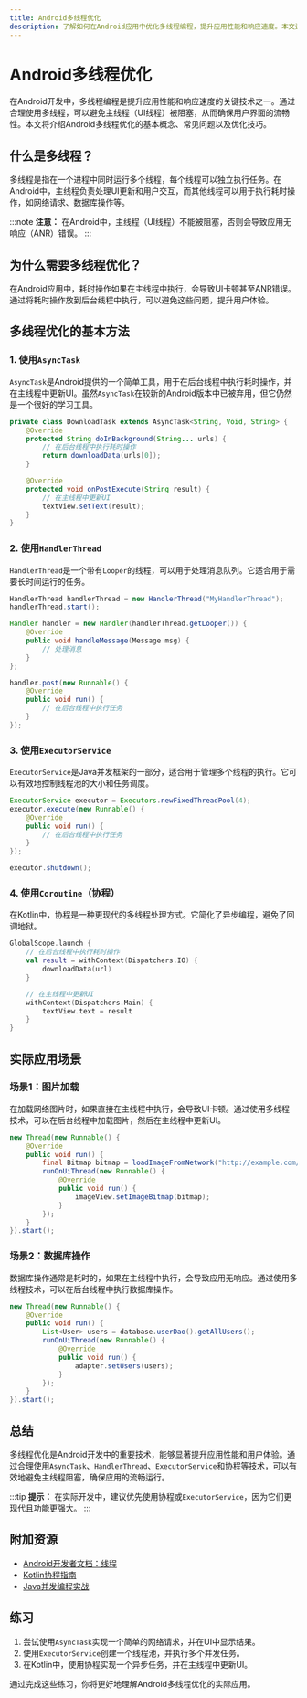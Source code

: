 ```yaml
---
title: Android多线程优化
description: 了解如何在Android应用中优化多线程编程，提升应用性能和响应速度。本文适合初学者，涵盖基本概念、代码示例和实际应用场景。
---
```


# Android多线程优化

在Android开发中，多线程编程是提升应用性能和响应速度的关键技术之一。通过合理使用多线程，可以避免主线程（UI线程）被阻塞，从而确保用户界面的流畅性。本文将介绍Android多线程优化的基本概念、常见问题以及优化技巧。

## 什么是多线程？

多线程是指在一个进程中同时运行多个线程，每个线程可以独立执行任务。在Android中，主线程负责处理UI更新和用户交互，而其他线程可以用于执行耗时操作，如网络请求、数据库操作等。

:::note
**注意：** 在Android中，主线程（UI线程）不能被阻塞，否则会导致应用无响应（ANR）错误。
:::

## 为什么需要多线程优化？

在Android应用中，耗时操作如果在主线程中执行，会导致UI卡顿甚至ANR错误。通过将耗时操作放到后台线程中执行，可以避免这些问题，提升用户体验。

## 多线程优化的基本方法

### 1. 使用`AsyncTask`

`AsyncTask`是Android提供的一个简单工具，用于在后台线程中执行耗时操作，并在主线程中更新UI。虽然`AsyncTask`在较新的Android版本中已被弃用，但它仍然是一个很好的学习工具。

```java
private class DownloadTask extends AsyncTask<String, Void, String> {
    @Override
    protected String doInBackground(String... urls) {
        // 在后台线程中执行耗时操作
        return downloadData(urls[0]);
    }

    @Override
    protected void onPostExecute(String result) {
        // 在主线程中更新UI
        textView.setText(result);
    }
}
```

### 2. 使用`HandlerThread`

`HandlerThread`是一个带有`Looper`的线程，可以用于处理消息队列。它适合用于需要长时间运行的任务。

```java
HandlerThread handlerThread = new HandlerThread("MyHandlerThread");
handlerThread.start();

Handler handler = new Handler(handlerThread.getLooper()) {
    @Override
    public void handleMessage(Message msg) {
        // 处理消息
    }
};

handler.post(new Runnable() {
    @Override
    public void run() {
        // 在后台线程中执行任务
    }
});
```

### 3. 使用`ExecutorService`

`ExecutorService`是Java并发框架的一部分，适合用于管理多个线程的执行。它可以有效地控制线程池的大小和任务调度。

```java
ExecutorService executor = Executors.newFixedThreadPool(4);
executor.execute(new Runnable() {
    @Override
    public void run() {
        // 在后台线程中执行任务
    }
});

executor.shutdown();
```

### 4. 使用`Coroutine`（协程）

在Kotlin中，协程是一种更现代的多线程处理方式。它简化了异步编程，避免了回调地狱。

```kotlin
GlobalScope.launch {
    // 在后台线程中执行耗时操作
    val result = withContext(Dispatchers.IO) {
        downloadData(url)
    }

    // 在主线程中更新UI
    withContext(Dispatchers.Main) {
        textView.text = result
    }
}
```

## 实际应用场景

### 场景1：图片加载

在加载网络图片时，如果直接在主线程中执行，会导致UI卡顿。通过使用多线程技术，可以在后台线程中加载图片，然后在主线程中更新UI。

```java
new Thread(new Runnable() {
    @Override
    public void run() {
        final Bitmap bitmap = loadImageFromNetwork("http://example.com/image.png");
        runOnUiThread(new Runnable() {
            @Override
            public void run() {
                imageView.setImageBitmap(bitmap);
            }
        });
    }
}).start();
```

### 场景2：数据库操作

数据库操作通常是耗时的，如果在主线程中执行，会导致应用无响应。通过使用多线程技术，可以在后台线程中执行数据库操作。

```java
new Thread(new Runnable() {
    @Override
    public void run() {
        List<User> users = database.userDao().getAllUsers();
        runOnUiThread(new Runnable() {
            @Override
            public void run() {
                adapter.setUsers(users);
            }
        });
    }
}).start();
```

## 总结

多线程优化是Android开发中的重要技术，能够显著提升应用性能和用户体验。通过合理使用`AsyncTask`、`HandlerThread`、`ExecutorService`和协程等技术，可以有效地避免主线程阻塞，确保应用的流畅运行。

:::tip
**提示：** 在实际开发中，建议优先使用协程或`ExecutorService`，因为它们更现代且功能更强大。
:::

## 附加资源

- [Android开发者文档：线程](https://developer.android.com/guide/components/processes-and-threads)
- [Kotlin协程指南](https://kotlinlang.org/docs/coroutines-guide.html)
- [Java并发编程实战](https://book.douban.com/subject/10484692/)

## 练习

1. 尝试使用`AsyncTask`实现一个简单的网络请求，并在UI中显示结果。
2. 使用`ExecutorService`创建一个线程池，并执行多个并发任务。
3. 在Kotlin中，使用协程实现一个异步任务，并在主线程中更新UI。

通过完成这些练习，你将更好地理解Android多线程优化的实际应用。